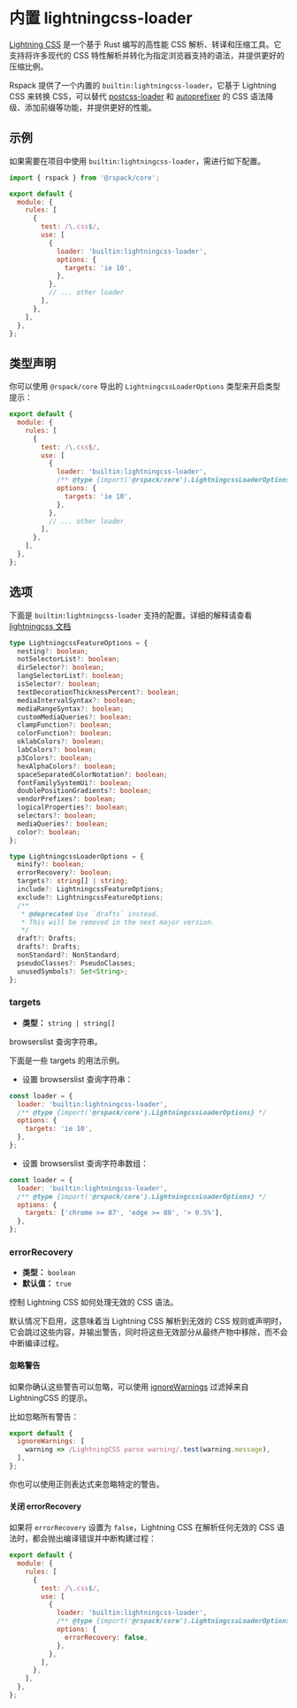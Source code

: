 
# 内置 lightningcss-loader

<ApiMeta addedVersion="1.0.0" />

[Lightning CSS](https://lightningcss.dev) 是一个基于 Rust 编写的高性能 CSS 解析、转译和压缩工具。它支持将许多现代的 CSS 特性解析并转化为指定浏览器支持的语法，并提供更好的压缩比例。

Rspack 提供了一个内置的 `builtin:lightningcss-loader`，它基于 Lightning CSS 来转换 CSS，可以替代 [postcss-loader](https://github.com/postcss/postcss-loader) 和 [autoprefixer](https://github.com/postcss/autoprefixer) 的 CSS 语法降级、添加前缀等功能，并提供更好的性能。

## 示例

如果需要在项目中使用 `builtin:lightningcss-loader`，需进行如下配置。

```js title="rspack.config.mjs"
import { rspack } from '@rspack/core';

export default {
  module: {
    rules: [
      {
        test: /\.css$/,
        use: [
          {
            loader: 'builtin:lightningcss-loader',
            options: {
              targets: 'ie 10',
            },
          },
          // ... other loader
        ],
      },
    ],
  },
};
```

## 类型声明

你可以使用 `@rspack/core` 导出的 `LightningcssLoaderOptions` 类型来开启类型提示：

```js title="rspack.config.mjs"
export default {
  module: {
    rules: [
      {
        test: /\.css$/,
        use: [
          {
            loader: 'builtin:lightningcss-loader',
            /** @type {import('@rspack/core').LightningcssLoaderOptions} */
            options: {
              targets: 'ie 10',
            },
          },
          // ... other loader
        ],
      },
    ],
  },
};
```

## 选项

下面是 `builtin:lightningcss-loader` 支持的配置。详细的解释请查看 [lightningcss 文档](https://lightningcss.dev/transpilation.html)

```ts
type LightningcssFeatureOptions = {
  nesting?: boolean;
  notSelectorList?: boolean;
  dirSelector?: boolean;
  langSelectorList?: boolean;
  isSelector?: boolean;
  textDecorationThicknessPercent?: boolean;
  mediaIntervalSyntax?: boolean;
  mediaRangeSyntax?: boolean;
  customMediaQueries?: boolean;
  clampFunction?: boolean;
  colorFunction?: boolean;
  oklabColors?: boolean;
  labColors?: boolean;
  p3Colors?: boolean;
  hexAlphaColors?: boolean;
  spaceSeparatedColorNotation?: boolean;
  fontFamilySystemUi?: boolean;
  doublePositionGradients?: boolean;
  vendorPrefixes?: boolean;
  logicalProperties?: boolean;
  selectors?: boolean;
  mediaQueries?: boolean;
  color?: boolean;
};

type LightningcssLoaderOptions = {
  minify?: boolean;
  errorRecovery?: boolean;
  targets?: string[] | string;
  include?: LightningcssFeatureOptions;
  exclude?: LightningcssFeatureOptions;
  /**
   * @deprecated Use `drafts` instead.
   * This will be removed in the next major version.
   */
  draft?: Drafts;
  drafts?: Drafts;
  nonStandard?: NonStandard;
  pseudoClasses?: PseudoClasses;
  unusedSymbols?: Set<String>;
};
```

### targets

- **类型：** `string | string[]`

browserslist 查询字符串。

下面是一些 targets 的用法示例。

- 设置 browserslist 查询字符串：

```js
const loader = {
  loader: 'builtin:lightningcss-loader',
  /** @type {import('@rspack/core').LightningcssLoaderOptions} */
  options: {
    targets: 'ie 10',
  },
};
```

- 设置 browserslist 查询字符串数组：

```js
const loader = {
  loader: 'builtin:lightningcss-loader',
  /** @type {import('@rspack/core').LightningcssLoaderOptions} */
  options: {
    targets: ['chrome >= 87', 'edge >= 88', '> 0.5%'],
  },
};
```

### errorRecovery

- **类型：** `boolean`
- **默认值：** `true`

控制 Lightning CSS 如何处理无效的 CSS 语法。

默认情况下启用，这意味着当 Lightning CSS 解析到无效的 CSS 规则或声明时，它会跳过这些内容，并输出警告，同时将这些无效部分从最终产物中移除，而不会中断编译过程。

#### 忽略警告

如果你确认这些警告可以忽略，可以使用 [ignoreWarnings](/config/other-options#ignorewarnings) 过滤掉来自 LightningCSS 的提示。

比如忽略所有警告：

```js title="rspack.config.mjs"
export default {
  ignoreWarnings: [
    warning => /LightningCSS parse warning/.test(warning.message),
  ],
};
```

你也可以使用正则表达式来忽略特定的警告。

#### 关闭 errorRecovery

如果将 `errorRecovery` 设置为 `false`，Lightning CSS 在解析任何无效的 CSS 语法时，都会抛出编译错误并中断构建过程：

```js title="rspack.config.mjs"
export default {
  module: {
    rules: [
      {
        test: /\.css$/,
        use: [
          {
            loader: 'builtin:lightningcss-loader',
            /** @type {import('@rspack/core').LightningcssLoaderOptions} */
            options: {
              errorRecovery: false,
            },
          },
        ],
      },
    ],
  },
};
```
